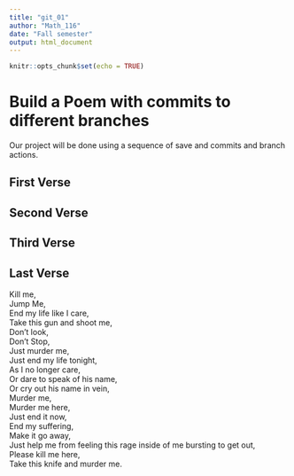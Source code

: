 ```yaml
---
title: "git_01"
author: "Math_116"
date: "Fall semester"
output: html_document
---
```


```r
knitr::opts_chunk$set(echo = TRUE)
```
# Build a Poem with commits to different branches
Our project will be done using a sequence of save and commits and branch actions.
<!-- Do not modify or change any text in "!--" bracketed areas such as this --- these are instructions to
you, if you change any of this the git program will notice it and compromise your git merging strategy !-->

## First Verse 
<!--Put the first five lines of a poem by Lewis Carrol in this section!-->

## Second Verse
<!--Put the first five lines of a poem by Robert Frost here!-->

## Third Verse
<!--Put the first two verses of The Walrus and the Carpenter here!-->

## Last Verse
<!--Put a short poem of your choice 8-20 lines,here!-->
Kill me,   
Jump Me,   
End my life like I care,   
Take this gun and shoot me,   
Don’t look,   
Don’t Stop,   
Just murder me,   
Just end my life tonight,   
As I no longer care,   
Or dare to speak of his name,   
Or cry out his name in vein,   
Murder me,   
Murder me here,   
Just end it now,   
End my suffering,   
Make it go away,   
Just help me from feeling this rage inside of me bursting to get out,   
Please kill me here,   
Take this knife and murder me.  